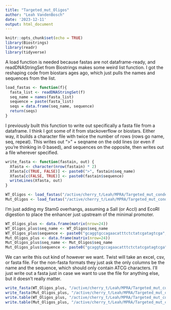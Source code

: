 ```yaml
---
title: "Targeted_mut_Oligos"
author: "Leah VandenBosch"
date: '2023-12-11'
output: html_document
---
```


```r
knitr::opts_chunk$set(echo = TRUE)
library(Biostrings)
library(readr)
library(tidyverse)
```

A load function is needed because fastas are not dataframe-ready, and readDNAStringSet from Biostrings makes some weird list function. I got the reshaping code from biostars ages ago, which just pulls the names and sequences from the list.

```r
load_fastas <- function(f){
  fasta_list <- readDNAStringSet(f)
  seq_name = names(fasta_list)
  sequence = paste(fasta_list)
  seqs = data.frame(seq_name, sequence)
  return(seqs)
}
```

I previously built this function to write out specifically a fasta file from a dataframe. I think I got some of it from stackoverflow or biostars. Either way, it builds a character file with twice the number of rows (rows go name, seq, repeat). This writes out ">" + seqname on the odd lines (or even if you're thinking in 0 based), and sequences on the opposite, then writes out a file wherever specified.
```r
write_fasta <- function(fastain, out) {
  Xfasta <- character(nrow(fastain) * 2)
  Xfasta[c(TRUE, FALSE)] <- paste0(">", fastain$seq_name)
  Xfasta[c(FALSE, TRUE)] <- paste0(fastain$sequence)
  writeLines(Xfasta, out)
}
```

```r
WT_Oligos <- load_fastas("/active/cherry_t/Leah/MPRA/Targeted_mut_condensed_wt.fa")
Mut_Oligos <- load_fastas("/active/cherry_t/Leah/MPRA/Targeted_mut_condensed_mut.fa")
```
I'm just adding my StamG overhangs, assuming a SalI (or AccI) and EcoRI digestion to place the enhancer just upstream of the minimal promoter.
```r
WT_Oligos_plus <- data.frame(matrix(nrow=24))
WT_Oligos_plus$seq_name <- WT_Oligos$seq_name
WT_Oligos_plus$sequence <- paste0("gcaggtgccagaacatttctctatcgatagtcga", WT_Oligos$sequence, "aattcGCGATCGCagagggt")
Mut_Oligos_plus <- data.frame(matrix(nrow=24))
Mut_Oligos_plus$seq_name <- Mut_Oligos$seq_name
Mut_Oligos_plus$sequence <- paste0("gcaggtgccagaacatttctctatcgatagtcga", Mut_Oligos$sequence, "aattcGCGATCGCagagggt")
```



We can write this out kind of however we want. Twist will take an excel, csv, or fasta file. For the non-fasta formats they just ask the only columns be the name and the sequence, which should only contain ATCG characters. I'll just write out a fasta just in case we want to use the file for anything else, but it doesn't really matter.

```r
write_fasta(WT_Oligos_plus, "/active/cherry_t/Leah/MPRA/Targeted_mut_condensed_WT_sequences_overhangs.fa")
write_fasta(Mut_Oligos_plus, "/active/cherry_t/Leah/MPRA/Targeted_mut_condensed_MUT_sequences_overhangs.fa")
write.table(WT_Oligos_plus, "/active/cherry_t/Leah/MPRA/Targeted_mut_condensed_WT_sequences_overhangs.txt", sep = '\t', col.names = FALSE, row.names = FALSE, quote = FALSE )
write.table(Mut_Oligos_plus, "/active/cherry_t/Leah/MPRA/Targeted_mut_condensed_Mut_sequences_overhangs.txt", sep = '\t', col.names = FALSE, row.names = FALSE, quote = FALSE )
```